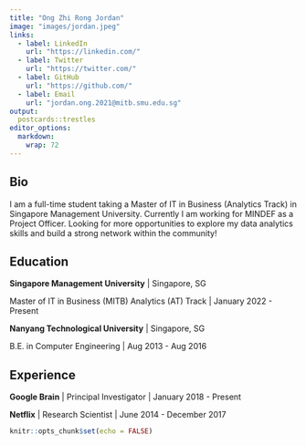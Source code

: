 ```yaml
---
title: "Ong Zhi Rong Jordan"
image: "images/jordan.jpeg"
links:
  - label: LinkedIn
    url: "https://linkedin.com/"
  - label: Twitter
    url: "https://twitter.com/"
  - label: GitHub
    url: "https://github.com/"
  - label: Email
    url: "jordan.ong.2021@mitb.smu.edu.sg"
output:
  postcards::trestles
editor_options: 
  markdown: 
    wrap: 72
---
```


## Bio

I am a full-time student taking a Master of IT in Business (Analytics
Track) in Singapore Management University. Currently I am working for
MINDEF as a Project Officer. Looking for more opportunities to explore
my data analytics skills and build a strong network within the
community!

## Education

**Singapore Management University** \| Singapore, SG

Master of IT in Business (MITB) Analytics (AT) Track \| January 2022 - Present

**Nanyang Technological University** \| Singapore, SG

B.E. in Computer Engineering \| Aug 2013 - Aug 2016

## Experience

**Google Brain** \| Principal Investigator \| January 2018 - Present

**Netflix** \| Research Scientist \| June 2014 - December 2017

```r
knitr::opts_chunk$set(echo = FALSE)
```

